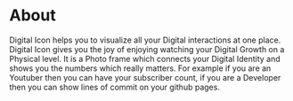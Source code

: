 # About
Digital Icon helps you to visualize all your Digital interactions at one place.
 Digital Icon gives you the joy of enjoying watching your Digital Growth on a Physical level. 
 It is a Photo frame which connects your Digital Identity and shows you the numbers which really matters.
 For example if you are an Youtuber then you can have your subscriber count, if you are a Developer then you can show lines of commit on your github pages.
 
<Helmet title="foo bar"/>
